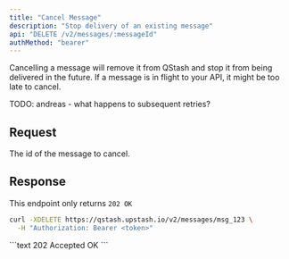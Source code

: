 ```yaml
---
title: "Cancel Message"
description: "Stop delivery of an existing message"
api: "DELETE /v2/messages/:messageId"
authMethod: "bearer"
---
```



Cancelling a message will remove it from QStash and stop it from being delivered in the future.
If a message is in flight to your API, it might be too late to cancel.

TODO: andreas - what happens to subsequent retries?

## Request

<ParamField path="messageId" type="string" required>
The id of the message to cancel.
</ParamField>



## Response

This endpoint only returns `202 OK`



<RequestExample>



```sh 
curl -XDELETE https://qstash.upstash.io/v2/messages/msg_123 \
  -H "Authorization: Bearer <token>"
```

</RequestExample>

<ResponseExample>
```text 202 Accepted
OK
```

</ResponseExample>
